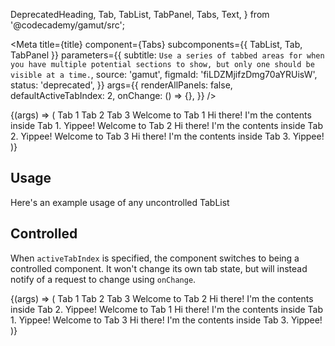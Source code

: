   DeprecatedHeading,
  Tab,
  TabList,
  TabPanel,
  Tabs,
  Text,
} from '@codecademy/gamut/src';

<Meta
  title={title}
  component={Tabs}
  subcomponents={{ TabList, Tab, TabPanel }}
  parameters={{
    subtitle: `Use a series of tabbed areas for when you have multiple potential sections
to show, but only one should be visible at a time.`,
    source: 'gamut',
    figmaId: 'fiLDZMjifzDmg70aYRUisW',
    status: 'deprecated',
  }}
  args={{
    renderAllPanels: false,
    defaultActiveTabIndex: 2,
    onChange: () => {},
  }}
/>

<Canvas>
  <Story name="Tabs">
    {(args) => (
      <Tabs {...args}>
        <TabList>
          <Tab>Tab 1</Tab>
          <Tab>Tab 2</Tab>
          <Tab>Tab 3</Tab>
        </TabList>
        <TabPanel>
          <DeprecatedHeading as="h2">Welcome to Tab 1</DeprecatedHeading>
          <Text>Hi there! I&apos;m the contents inside Tab 1. Yippee!</Text>
        </TabPanel>
        <TabPanel>
          <DeprecatedHeading as="h2">Welcome to Tab 2</DeprecatedHeading>
          <Text>Hi there! I&apos;m the contents inside Tab 2. Yippee!</Text>
        </TabPanel>
        <TabPanel>
          <DeprecatedHeading as="h2">Welcome to Tab 3</DeprecatedHeading>
          <Text>Hi there! I&apos;m the contents inside Tab 3. Yippee!</Text>
        </TabPanel>
      </Tabs>
    )}
  </Story>
</Canvas>

<Props story="Tabs" />

## Usage

Here's an example usage of any uncontrolled TabList

## Controlled

When `activeTabIndex` is specified, the component switches to
being a controlled component. It won't change its own tab state, but will
instead notify of a request to change using `onChange`.

<Canvas>
  <Story name="Controlled" args={{ activeTabIndex: 0 }}>
    {(args) => (
      <Tabs {...args}>
        <TabList>
          <Tab>Tab 1</Tab>
          <Tab>Tab 2</Tab>
          <Tab>Tab 3</Tab>
        </TabList>
        <TabPanel>
          <DeprecatedHeading as="h2">Welcome to Tab 2</DeprecatedHeading>
          <Text>Hi there! I&apos;m the contents inside Tab 2. Yippee!</Text>
        </TabPanel>
        <TabPanel>
          <DeprecatedHeading as="h2">Welcome to Tab 1</DeprecatedHeading>
          <Text>Hi there! I&apos;m the contents inside Tab 1. Yippee!</Text>
        </TabPanel>
        <TabPanel>
          <DeprecatedHeading as="h2">Welcome to Tab 3</DeprecatedHeading>
          <Text>Hi there! I&apos;m the contents inside Tab 3. Yippee!</Text>
        </TabPanel>
      </Tabs>
    )}
  </Story>
</Canvas>
